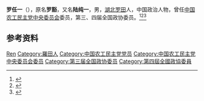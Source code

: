 '''罗任一'''（{{bd|1897年||1965年|}}），原名'''罗豁'''，又名'''陆纯一'''，男，[[湖北|湖北]][[罗田|罗田]]人，中国政治人物，曾任[[中国农工民主党中央委员会|中国农工民主党中央委员会]]委员，第三、四届全国政协委员。<ref>{{Cite book|title=历届全国政协委员人名辞典|author=|publisher=中国国际广播出版社|year=1996|isbn=9787507813746|location=北京|pages=286}}</ref><ref>{{Cite book|title=中华人民共和国职官志|author=何虎生, 李耀东, 向常福主编|publisher=中国社会出版社|year=2003|isbn=9787800883934|location=北京|pages=}}</ref><ref>{{Cite book|title=中国抗日战争人物大词典|author=刘景泉主编; 沈久泉, 王凯捷, 李卓副主编|publisher=天津大学出版社|year=1999|isbn=|location=|pages=}}</ref>

== 参考资料 ==
{{reflist}}

{{中国人物小作品}}
{{Navboxes 
| title  = 罗任一在[[中国农工民主党|中国农工民主党]]的职务
| list1  =
{{中国国民党临时行动委员会}}
{{中华民族解放行动委员会中央临时执行委员会}}
{{中国农工民主党第四届中央执行委员会}}
{{中国农工民主党第五届中央执行委员会}}
}}

{{Authority control}}
{{DEFAULTSORT:Luo罗}}
[[Category:罗姓|Ren]]
[[Category:羅田人|Category:羅田人]]
[[Category:中国农工民主党党员|Category:中国农工民主党党员]]
[[Category:中国农工民主党中央委员会委员|Category:中国农工民主党中央委员会委员]]
[[Category:第三届全国政协委员|Category:第三届全国政协委员]]
[[Category:第四屆全國政協委員|Category:第四屆全國政協委員]]